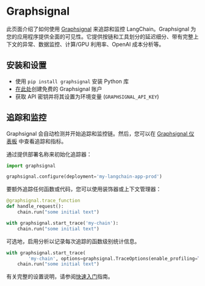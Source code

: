 # Graphsignal

此页面介绍了如何使用 [Graphsignal](https://app.graphsignal.com) 来追踪和监控 LangChain。Graphsignal 为您的应用程序提供全面的可见性。它提供按链和工具划分的延迟细分、带有完整上下文的异常、数据监控、计算/GPU 利用率、OpenAI 成本分析等。

## 安装和设置

- 使用 `pip install graphsignal` 安装 Python 库
- [在此处](https://graphsignal.com)创建免费的 Graphsignal 账户
- 获取 API 密钥并将其设置为环境变量 (`GRAPHSIGNAL_API_KEY`)

## 追踪和监控

Graphsignal 会自动检测并开始追踪和监控链。然后，您可以在 [Graphsignal 仪表板](https://app.graphsignal.com) 中查看追踪和指标。

通过提供部署名称来初始化追踪器：

```python
import graphsignal

graphsignal.configure(deployment='my-langchain-app-prod')
```

要额外追踪任何函数或代码，您可以使用装饰器或上下文管理器：

```python
@graphsignal.trace_function
def handle_request():    
    chain.run("some initial text")
```

```python
with graphsignal.start_trace('my-chain'):
    chain.run("some initial text")
```

可选地，启用分析以记录每次追踪的函数级别统计信息。

```python
with graphsignal.start_trace(
        'my-chain', options=graphsignal.TraceOptions(enable_profiling=True)):
    chain.run("some initial text")
```

有关完整的设置说明，请参阅[快速入门](https://graphsignal.com/docs/guides/quick-start/)指南。